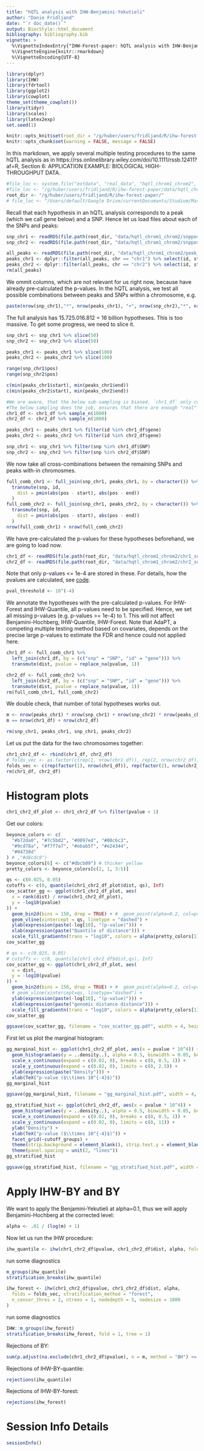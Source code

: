 ```yaml
---
title: "hQTL analysis with IHW-Benjamini-Yekutieli"
author: "Danie Fridljand"
date: "`r doc_date()`"
output: BiocStyle::html_document
bibliography: bibliography.bib
vignette: >
  %\VignetteIndexEntry{"IHW-Forest-paper: hQTL analysis with IHW-Benjamini-Yekutieli"}
  %\VignetteEngine{knitr::rmarkdown}
  %\VignetteEncoding{UTF-8}
---
```



```r
library(dplyr)
library(IHW)
library(fdrtool)
library(ggplot2)
library(cowplot)
theme_set(theme_cowplot())
library(tidyr)
library(scales)
library(latex2exp)
set.seed(1)
```

```r
knitr::opts_knit$set(root_dir = "/g/huber/users/fridljand/R/ihw-forest-paper/")
knitr::opts_chunk$set(warning = FALSE, message = FALSE)
```


In this markdown, we apply several multiple testing procedures to the same hQTL analysis as in https://rss.onlinelibrary.wiley.com/doi/10.1111/rssb.12411?af=R, Section 6: APPLICATION EXAMPLE: BIOLOGICAL HIGH-THROUGHPUT DATA. 


```r
#file_loc <- system.file("extdata", "real_data", "hqtl_chrom1_chrom2", package = "IHWpaper")
#file_loc <- "/g/huber/users/fridljand/R/ihw-forest-paper/data/hqtl_chrom1_chrom2/"
root_dir <- "/g/huber/users/fridljand/R/ihw-forest-paper/"
# file_loc <- "/Users/default/Google Drive/currentDocumants/Studium/Master/3.Semester/Masterarbeit/Code/ihw-forest-paper/data/hqtl_chrom1_chrom2/"
```

Recall that each hypothesis in an hQTL analysis corresponds to a peak (which we call gene below) and a SNP. Hence let us load files about each of the SNPs and peaks:

```r
snp_chr1 <- readRDS(file.path(root_dir, "data/hqtl_chrom1_chrom2/snppos_chr1.Rds")) %>% select(snp, pos)
snp_chr2 <- readRDS(file.path(root_dir, "data/hqtl_chrom1_chrom2/snppos_chr2.Rds")) %>% select(snp, pos)

all_peaks <- readRDS(file.path(root_dir, "data/hqtl_chrom1_chrom2/peak_locations.Rds"))
peaks_chr1 <- dplyr::filter(all_peaks, chr == "chr1") %>% select(id, start, end)
peaks_chr2 <- dplyr::filter(all_peaks, chr == "chr2") %>% select(id, start, end)
rm(all_peaks)
```
We ommit columns, which are not relevant for us right now, because have already pre-calculated the p-values. In the hQTL analysis, we test all possible combinations between peaks and SNPs within a chromosome, e.g.
```r
paste(nrow(snp_chr1),"*", nrow(peaks_chr1), "+", nrow(snp_chr2),"*", nrow(peaks_chr2))
```
 
The full analysis has 15.725.016.812 = 16 billion hypotheses. This is too massive. To get some progress, we need to slice it.
```r
snp_chr1 <- snp_chr1 %>% slice(50)
snp_chr2 <- snp_chr2 %>% slice(50)

peaks_chr1 <- peaks_chr1 %>% slice(100)
peaks_chr2 <- peaks_chr2 %>% slice(100)

range(snp_chr1$pos)
range(snp_chr2$pos)

c(min(peaks_chr1$start), min(peaks_chr1$end))
c(min(peaks_chr2$start), min(peaks_chr2$end))
```

```r
#We are aware, that the below sub-sampling is biased. `chr1_df` only contains only p-values <= 1e-4 are stored in these. We will revisit this later.
#The below sampling does the job, ensures that there are enough "real" hypotheses, but is biased
chr1_df <- chr1_df %>% sample_n(1000)
chr2_df <- chr2_df %>% sample_n(1000)

peaks_chr1 <- peaks_chr1 %>% filter(id %in% chr1_df$gene)
peaks_chr2 <- peaks_chr2 %>% filter(id %in% chr2_df$gene)

snp_chr1 <- snp_chr1 %>% filter(snp %in% chr1_df$SNP)
snp_chr2 <- snp_chr2 %>% filter(snp %in% chr2_df$SNP)
```
We now take all cross-combinations between the remaining SNPs and peaks with-in chromosmes.
```r
full_comb_chr1 <- full_join(snp_chr1, peaks_chr1, by = character()) %>%
  transmute(snp, id,
    dist = pmin(abs(pos - start), abs(pos - end))
  )
full_comb_chr2 <- full_join(snp_chr1, peaks_chr2, by = character()) %>%
  transmute(snp, id,
    dist = pmin(abs(pos - start), abs(pos - end))
  )
nrow(full_comb_chr1) + nrow(full_comb_chr2)
```
We have pre-calculated the p-values for these hypotheses beforehand, we are going to load now.

```r
chr1_df <- readRDS(file.path(root_dir, "data/hqtl_chrom1_chrom2/chr1_subset.Rds")) %>% select(SNP, gene, pvalue)
chr2_df <- readRDS(file.path(root_dir, "data/hqtl_chrom1_chrom2/chr2_subset.Rds")) %>% select(SNP, gene, pvalue)
```
Note that only p-values <= 1e-4 are stored in these. For details, how the pvalues are calculated, see [code](https://github.com/nignatiadis/IHWpaper/blob/master/inst/real_data_examples/hqtl_example_analysis.R). 
```r
pval_threshold <- 10^(-4)
```

We annotate the hypotheses with the pre-calculated p-values. For IHW-Forest and IHW-Quantile, all p-values need to be specified. Hence, we set all missing p-values (e.g. p-values >= 1e-4) to 1. This will not affect Benjamini-Hochberg, IHW-Quantile, IHW-Forest. Note that AdaPT, a competing multiple testing method based on covariates, depends on the precise large p-values to estimate the FDR and hence could not applied here.
```r
chr1_df <- full_comb_chr1 %>%
  left_join(chr1_df, by = (c("snp" = "SNP", "id" = "gene"))) %>%
  transmute(dist, pvalue = replace_na(pvalue, 1))

chr2_df <- full_comb_chr2 %>%
  left_join(chr2_df, by = (c("snp" = "SNP", "id" = "gene"))) %>%
  transmute(dist, pvalue = replace_na(pvalue, 1))
rm(full_comb_chr1, full_comb_chr2)
```

We double check, that number of total hypotheses works out.

```r
m <- nrow(peaks_chr1) * nrow(snp_chr1) + nrow(snp_chr2) * nrow(peaks_chr2)
m == nrow(chr1_df) + nrow(chr2_df)

rm(snp_chr1, peaks_chr1, snp_chr1, peaks_chr2)
```

Let us put the data for the two chromosomes together:

```r
chr1_chr2_df <- rbind(chr1_df, chr2_df)
# folds_vec <- as.factor(c(rep(1, nrow(chr1_df)), rep(2, nrow(chr2_df))))
folds_vec <- c(rep(factor(1), nrow(chr1_df)), rep(factor(2), nrow(chr2_df)))
rm(chr1_df, chr2_df)
```

# Histogram plots
```r
chr1_chr2_df_plot <- chr1_chr2_df %>% filter(pvalue < 1)
```

Get our colors:
```r
beyonce_colors <- c(
  "#b72da0", "#7c5bd2", "#0097ed", "#00c6c3",
  "#9cd78a", "#f7f7a7", "#ebab5f", "#e24344",
  "#04738d"
) # ,"#d8cdc9")
beyonce_colors[6] <- c("#dbcb09") # thicker yellow
pretty_colors <- beyonce_colors[c(2, 1, 3:5)]
```

  
```r
qs <- c(0.025, 0.05)
cutoffs <- c(0, quantile(chr1_chr2_df_plot$dist, qs), Inf)
cov_scatter_gg <- ggplot(chr1_chr2_df_plot, aes(
  x = rank(dist) / nrow(chr1_chr2_df_plot),
  y = -log10(pvalue)
)) +
  geom_bin2d(bins = 150, drop = TRUE) + #  geom_point(alpha=0.2, col=pretty_colors[1]) +
  geom_vline(xintercept = qs, linetype = "dashed") +
  ylab(expression(paste(-log[10], "(p-value)"))) +
  xlab(expression(paste("Quantile of distance"))) +
  scale_fill_gradientn(trans = "log10", colors = alpha(pretty_colors[1], c(0.2, 1)))
cov_scatter_gg
```
```r
# qs <- c(0.025, 0.05)
# cutoffs <- c(0, quantile(chr1_chr2_df$dist,qs), Inf)
cov_scatter_gg <- ggplot(chr1_chr2_df_plot, aes(
  x = dist,
  y = -log10(pvalue)
)) +
  geom_bin2d(bins = 150, drop = TRUE) + #  geom_point(alpha=0.2, col=pretty_colors[1]) +
  # geom_vline(xintercept=qs, linetype="dashed") +
  ylab(expression(paste(-log[10], "(p-value)"))) +
  xlab(expression(paste("genomic distance distance"))) +
  scale_fill_gradientn(trans = "log10", colors = alpha(pretty_colors[1], c(0.2, 1)))
cov_scatter_gg
```

```r
ggsave(cov_scatter_gg, filename = "cov_scatter_gg.pdf", width = 4, height = 3)
```

First let us plot the marginal histogram:

```r
gg_marginal_hist <- ggplot(chr1_chr2_df_plot, aes(x = pvalue * 10^4)) +
  geom_histogram(aes(y = ..density..), alpha = 0.5, binwidth = 0.05, boundary = 0, colour = "black", fill = pretty_colors[1]) +
  scale_x_continuous(expand = c(0.02, 0), breaks = c(0, 0.5, 1)) +
  scale_y_continuous(expand = c(0.02, 0), limits = c(0, 2.5)) +
  ylab(expression(paste("Density"))) +
  xlab(TeX("p-value ($\\times 10^{-4}$)"))
gg_marginal_hist
```
```r
ggsave(gg_marginal_hist, filename = "gg_marginal_hist.pdf", width = 4, height = 3)
```


```r
gg_stratified_hist <- ggplot(chr1_chr2_df, aes(x = pvalue * 10^4)) +
  geom_histogram(aes(y = ..density..), alpha = 0.5, binwidth = 0.05, boundary = 0, colour = "black", fill = pretty_colors[1]) +
  scale_x_continuous(expand = c(0.02, 0), breaks = c(0, 0.5, 1)) +
  scale_y_continuous(expand = c(0.02, 0), limits = c(0, 11)) +
  ylab("Density") +
  xlab(TeX("p-value ($\\times 10^{-4}$)")) +
  facet_grid(~cutoff_groups) +
  theme(strip.background = element_blank(), strip.text.y = element_blank()) +
  theme(panel.spacing = unit(2, "lines"))
gg_stratified_hist
```

```r
ggsave(gg_stratified_hist, filename = "gg_stratified_hist.pdf", width = 7, height = 3)
```


# Apply IHW-BY and BY

We want to apply the Benjamini-Yekutieli at alpha=0.1, thus we will apply Benjamini-Hochberg at the corrected level:

```r
alpha <- .01 / (log(m) + 1)
```

Now let us run the IHW procedure:
```r
ihw_quantile <- ihw(chr1_chr2_df$pvalue, chr1_chr2_df$dist, alpha, folds = folds_vec)
```
run some diagnostics
```r
m_groups(ihw_quantile)
stratification_breaks(ihw_quantile)
```

```r
ihw_forest <- ihw(chr1_chr2_df$pvalue, chr1_chr2_df$dist, alpha,
  folds = folds_vec, stratification_method = "forest",
  n_censor_thres = 2, ntrees = 1, nodedepth = 5, nodesize = 1000
)
```
run some diagnostics
```r
IHW::m_groups(ihw_forest)
stratification_breaks(ihw_forest, fold = 1, tree = 1)
```

Rejections of BY:

```r
sum(p.adjust(na.exclude(chr1_chr2_df$pvalue), n = m, method = "BH") <= alpha)
```

Rejections of IHW-BY-quantile:

```r
rejections(ihw_quantile)
```
Rejections of IHW-BY-forest:

```r
rejections(ihw_forest)
```

# Session Info Details
```r
sessionInfo()
```
